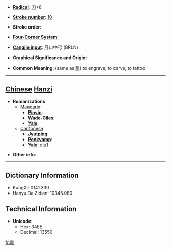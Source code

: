 * '''[[Wiktionary:Chinese radical index| Radical]]''': [[Wiktionary:Chinese radical index 刀|刀]]+8

* '''[[Wiktionary:Chinese total strokes index|Stroke number]]''': [[Wiktionary:Chinese total strokes index 10|10]]

* '''Stroke order''': 

* '''[[Wiktionary:Chinese four corner index|Four-Corner System]]''': 

* '''[[Wiktionary:Chinese Cangjie index|Cangjie input]]''': 月口中弓 (BRLN)

* '''Graphical Significance and Origin''': 

* '''Common Meaning''': (same as [[雕]]) to engrave; to carve; to tattoo

----

== [[Chinese]] [[Hanzi]] ==

* '''Romanizations'''
** [[Mandarin]]:
*** '''[[Pinyin]]''': 
*** '''[[Wade-Giles]]''': 
*** '''[[Yale]]''': 
**[[Cantonese]]
***'''[[Jyutping]]''':
***'''[[Penkyamp]]''': 
***'''[[Yale]]''': diu1

* '''Other info''': 

----

== Dictionary Information ==

* KangXi: 0141.330
* Hanyu Da Zidian: 10345.080

== Technical Information ==

* '''Unicode''':
** Hex: 34EE
** Decimal: 13550

[[fr:㓮]]